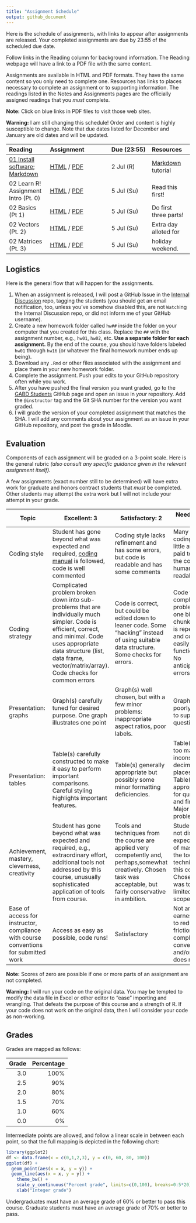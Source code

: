 ```yaml
---
title: "Assignment Schedule"
output: github_document
---
```


Here is the schedule of assignments, with links to appear after assignments are released. Your completed assignments are due by 23:55 of the scheduled due date.

Follow links in the Reading column for background information. The Reading webpage will have a link to a PDF file with the same content.

Assignments are available in HTML and PDF formats. They have the same content so you only need to complete one. Resources has links to places necessary to complete an assignment or to supporting information. The readings listed in the Notes and Assignments pages are the officially assigned readings that you *must* complete. 

**Note:** Click on blue links in PDF files to visit those web sites.

**Warning:** I am still changing this schedule! Order and content is highly susceptible to change. Note that due dates listed for December and January are old dates and will be updated.

| Reading   | Assignment     | Due&nbsp;(23:55) | Resources |
|:----------|:---------------|:---------|:----------|
| [01 Install software;<br/> Markdown](../notes/notes01.html) | [HTML](hw01/hw01.html) / [PDF](hw01/hw01.pdf) | 2 Jul (R) | [Markdown](https://commonmark.org/help/tutorial/) tutorial |
| 02 Learn R! <br/> Assignment Intro (Pt. 0) | [HTML](hw02/00_intro.html) / [PDF](hw02/00_intro.pdf) |  5 Jul (Su)  | Read this first!  | 
| 02 Basics (Pt 1) | [HTML](hw02/01_intro_to_basics.html) / [PDF](hw02/01_intro_to_basics.pdf) |  5 Jul (Su)  | Do first three parts!  | 
| 02 Vectors (Pt. 2) | [HTML](hw02/02_vectors.html) / [PDF](hw02/02_vetors.pdf) |  5 Jul (Su)  | Extra day alloted for |
| 02 Matrices (Pt. 3) | [HTML](hw02/03_matrices.html) / [PDF](hw02/03_matrices.pdf) |  5 Jul (Su)  | holiday weekend. | 
<!--
| 02 Factors (Pt. 4) | [HTML](hw02/04_factors.html) / [PDF](hw02/04_factors.pdf) |  21 Dec (F)  |  | 
| 02 Data Frames (Pt. 5) | [HTML](hw02/05_data_frames.html) / [PDF](hw02/05_data_frames.pdf) |  21 Dec (F)  |  | 
| 02 Lists (Pt. 6) | [HTML](hw02/06_lists.html) / [PDF](hw02/04_lists.pdf) |  21 Dec (F)  | [R4ds Chapter 1](https://r4ds.had.co.nz/introduction.html)<br/> [R4ds Chapter 2](http://r4ds.had.co.nz/communicate-intro.html)<br/> [R4ds Chapter 4](https://r4ds.had.co.nz/workflow-basics.html)<br/> [R4ds Chapter 6](https://r4ds.had.co.nz/workflow-scripts.html)<br/> [R4ds Chapter 8](https://r4ds.had.co.nz/workflow-projects.html) | 
| [03 R Studio<br/>R Markdown<br/>Git and GitHub](../notes/notes03.html) | [HTML](hw03/hw03.html) / [PDF](hw03/hw03.pdf) |  23 Dec (Su) | [R4ds Chapter 4](http://r4ds.had.co.nz/workflow-basics.html) (review)<br/>[R4ds Chapter 26](http://r4ds.had.co.nz/communicate-intro.html)<br/>[R4ds Chapter 27](http://r4ds.had.co.nz/r-markdown.html)<br/>[R4ds Chapter 29](http://r4ds.had.co.nz/r-markdown-formats.html), sect 1-3<br/> [R Markdown tutorial](https://rmarkdown.rstudio.com/lesson-1.html)<br/> [GitHub Tutorial](https://guides.github.com/activities/hello-world/) |
| [04 Data Visualization](../notes/notes04.html) | [HTML](hw04/hw04.html) / [PDF](hw04/hw04.pdf) |  26 Dec (W) | [R4ds Chapter 3](https://r4ds.had.co.nz/data-visualisation.html) |
| [05 Importing and Wrangling I](../notes/notes05.html) | [HTML](hw05/hw05.html) / [PDF](hw05/hw05.pdf) |  28 Dec (F) | [R4ds Chapter 10](https://r4ds.had.co.nz/tibbles.html), sections 1-3.<br/> [R4ds Chapter 11](https://r4ds.had.co.nz/data-import.html), sections 1-2, 5<br/> [R4ds Chapter 18](https://r4ds.had.co.nz/pipes.html), sections 1-3<br/> [R4ds Chapter 12](https://r4ds.had.co.nz/tidy-data.html) sections 1-3, 7<br/> [R4ds Chapter 5](https://r4ds.had.co.nz/transform.html) sections 1-4<br/> [Data Import](https://github.com/rstudio/cheatsheets/raw/master/data-import.pdf) cheatsheet<br/>[Data Transformation](https://github.com/rstudio/cheatsheets/raw/master/data-transformation.pdf) cheatsheet |
| [06  Wrangling II](../notes/notes06.html) | [HTML](hw06/hw06.html) / [PDF](hw06/hw06.pdf) |  30 Dec (Su) | [R4ds Chapter 5](https://r4ds.had.co.nz/transform.html)<br/> [Tidyverse Style Guide](https://style.tidyverse.org) |
| [07 Data Visualization](../notes/notes07.html)  | [HTML](hw07/hw07.html) / [PDF](hw07/hw07.pdf) |  04 Jan (F) | [Zuur et al.](https://besjournals.onlinelibrary.wiley.com/doi/10.1111/j.2041-210X.2009.00001.x) (required!) <br/> [Look at Data](https://socviz.co/lookatdata.html#lookatdata) <br/> [Visualizing distributions](https://serialmentor.com/dataviz/boxplots-violins.html#boxplots-violins-vertical) <br/> [Cleveland dot plots](https://www.perceptualedge.com/articles/b-eye/dot_plots.pdf) <br/> [Scatter plots](https://serialmentor.com/dataviz/visualizing-associations.html#associations-scatterplots) |
| [08 Dates](../notes/notes08.html) | [HTML](hw08/hw08.html) / [PDF](hw08/hw08.pdf) |  06 Jan (Su) | [R4ds Chapter 16](https://r4ds.had.co.nz/dates-and-times.html)<br/> [Lubridate cheatsheet](https://github.com/rstudio/cheatsheets/raw/master/lubridate.pdf) |
| [09 Strings and things](../notes/notes09.html) | [HTML](hw09/hw09.html) / [PDF](hw09/hw09.pdf) |  07 Jan (W) | See notes and assignment. |
| [10 Maps](../notes/notes10.html) | [HTML](hw10/hw10.html) / [PDF](hw10/hw10.pdf) | 11 Jan (F) |  |
<!--
| 11 Maps | HTML / PDF | 11 Jan (F) | |
-->

## Logistics

Here is the general flow that will happen for the assignments.

1.  When an assignment is released, I will post a GitHub Issue in the [Internal Discussion](https://github.com/semo-gabd/internal_discussion) repo, tagging the students (you should get an email notification, too, unless you've somehow disabled this, are not `Watch`ing the Internal Discussion repo, or did not inform me of your GitHub username).
2.  Create a new homework folder called `hw##` inside the folder on your computer that you created for this class. Replace the `##` with the assignment number, e.g., `hw01`, `hw02`, etc. **Use a separate folder for each assignment.** By the end of the course, you should have folders labeled `hw01` through `hw16` (or whatever the final homework number ends up being).
3.  Download any `.Rmd` or other files associated with the assignment and place them in your new homework folder.
4.  Complete the assignment. Push your edits to your GitHub repository often while you work.
5. After you have pushed the final version you want graded, go to the [GABD Students](https://github.com/gabd-students) GitHub page and open an issue in *your* repository. Add the `@instructor` tag and the Git SHA number for the version you want graded. 
6. I will grade the version of your completed assignment that matches the SHA. I will add any comments about your assignment as an issue in your GitHub repository, and post the grade in Moodle.


## Evaluation

Components of each assignment will be graded on a 3-point scale. Here is the general rubric *(also consult any specific guidance given in the relevant assignment itself).*

A few assignments (exact number still to be determined) will have extra work for graduate and honors contract students that *must* be completed. Other students may attempt the extra work but I will not include your attempt in your grade.

Topic| Excellent: 3 | Satisfactory: 2 | Needs work: 1 |
|----| ------ |-------| -----|
|Coding style| Student has gone beyond what was expected and required, [coding manual](https://style.tidyverse.org) is followed, code is well commented | Coding style lacks refinement and has some errors, but code is readable and has some comments | Many errors in coding style, little attention paid to making the code human readable|
|Coding strategy| Complicated problem broken down into sub-problems that are individually much simpler. Code is efficient, correct, and minimal. Code uses appropriate data structure (list, data frame, vector/matrix/array). Code checks for common errors  | Code is correct, but could be edited down to leaner code. Some "hacking" instead of using suitable data structure. Some checks for errors. |   Code tackles complicated problem in one big chunk. Code is repetitive and could easily be functionalized. No anticipation of errors. |
|Presentation: graphs | Graph(s) carefully tuned for desired purpose. One graph illustrates one point | Graph(s) well chosen, but with a few minor problems: inappropriate aspect ratios, poor labels. | Graph(s) poorly chosen to support questions. |
|Presentation: tables | Table(s) carefully constructed to make it easy to perform important comparisons. Careful styling highlights important features. | Table(s) generally appropriate but possibly some minor formatting deficiencies.| Table(s) with too many, or inconsistent, decimal places. Table(s) not appropriate for questions and findings. Major display problems.|
|Achievement, mastery, cleverness, creativity|Student has gone beyond what was expected and required, e.g., extraordinary effort, additional tools not addressed by this course, unusually sophisticated application of tools from course.|Tools and techniques from the course are applied very competently and, perhaps,somewhat creatively. Chosen task was acceptable, but fairly conservative in ambition.|Student does not display the expected level of mastery of the tools and techniques in this course. Chosen task was too limited in scope.|
|Ease of access for instructor, compliance with course conventions for submitted work|Access as easy as possible, code runs! | Satisfactory | Not an earnest effort to reduce friction and comply with conventions  and/or code does not run|

**Note:** Scores of zero are possible if one or more parts of an assignment are not completed.

**Warning:** I will run your code on the original data. You may be tempted to modify the data file in Excel or other editor to "ease" importing and wrangling. That defeats the purpose of this course and a strength of R. If your code does not work on the original data, then I will consider your code as non-working.

## Grades

Grades are mapped as follows:

| Grade | Percentage |
|------:|-----------:|
| 3.0 | 100% |
| 2.5 | 90% |
| 2.0 | 80% | 
| 1.5 | 70% |
| 1.0 | 60% | 
| 0.0 | 0% | 

Intermediate points are allowed, and follow a linear scale in between each point, so that the full mapping is depicted in the following chart:

```r
library(ggplot2)
df <- data.frame(x = c(0,1,2,3), y = c(0, 60, 80, 100))
ggplot(df) +
  geom_point(aes(x = x, y = y)) +
  geom_line(aes(x = x, y = y)) +
    theme_bw() +
    scale_y_continuous("Percent grade", limits=c(0,100), breaks=0:5*20) +
    xlab("Integer grade")
```

Undergraduates must have an average grade of 60% or better to pass this course. Graduate students must have an average grade of 70% or better to pass. 

